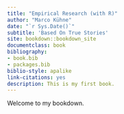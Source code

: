 ```yaml
--- 
title: "Empirical Research (with R)"
author: "Marco Kühne"
date: "`r Sys.Date()`"
subtitle: 'Based On True Stories'
site: bookdown::bookdown_site
documentclass: book
bibliography:
- book.bib
- packages.bib
biblio-style: apalike
link-citations: yes
description: This is my first book.
---
```


Welcome to my bookdown.








